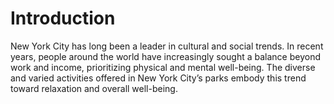 # Introduction
New York City has long been a leader in cultural and social trends. In recent years, people around the world have increasingly sought a balance beyond work and income, prioritizing physical and mental well-being. The diverse and varied activities offered in New York City’s parks embody this trend toward relaxation and overall well-being.
